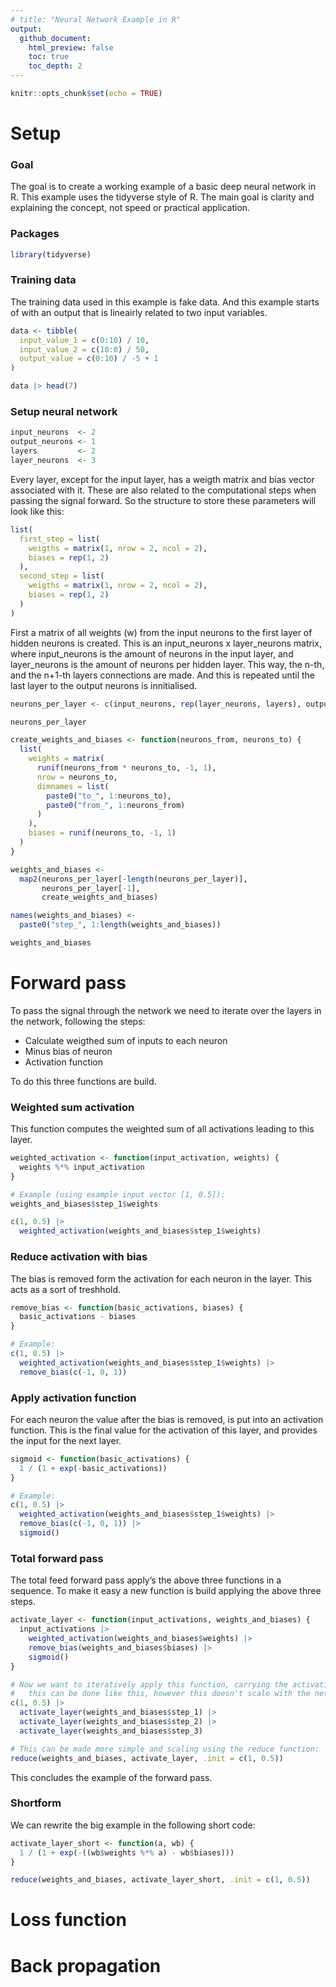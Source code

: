 ```yaml
---
# title: "Neural Network Example in R"
output: 
  github_document:
    html_preview: false
    toc: true
    toc_depth: 2
---
```


```r
knitr::opts_chunk$set(echo = TRUE)
```

# Setup

### Goal
The goal is to create a working example of a basic deep neural network in R.
This example uses the tidyverse style of R. The main goal is clarity and explaining the concept, not speed or practical application.

### Packages
```r
library(tidyverse)
```


### Training data
The training data used in this example is fake data. And this example starts of with an output that is lineairly related to two input variables.
```r
data <- tibble(
  input_value_1 = c(0:10) / 10,
  input_value_2 = c(10:0) / 50,
  output_value = c(0:10) / -5 + 1
)

data |> head(7)
```


### Setup neural network
```r
input_neurons  <- 2
output_neurons <- 1
layers         <- 2
layer_neurons  <- 3
```

Every layer, except for the input layer, has a weigth matrix and bias vector associated with it. These are also related to the computational steps when passing the signal forward. So the structure to store these parameters will look like this:

```r
list(
  first_step = list(
    weigths = matrix(1, nrow = 2, ncol = 2),
    biases = rep(1, 2)
  ),
  second_step = list(
    weigths = matrix(1, nrow = 2, ncol = 2),
    biases = rep(1, 2)
  )
)
```

First a matrix of all weights (w) from the input neurons to the first layer of hidden neurons is created. This is an input_neurons x layer_neurons matrix, where input_neurons is the amount of neurons in the input layer, and layer_neurons is the amount of neurons per hidden layer. This way, the n-th, and the n+1-th layers connections are made.
And this is repeated until the last layer to the output neurons is innitialised.

```r
neurons_per_layer <- c(input_neurons, rep(layer_neurons, layers), output_neurons)

neurons_per_layer

create_weights_and_biases <- function(neurons_from, neurons_to) {
  list(
    weights = matrix(
      runif(neurons_from * neurons_to, -1, 1),
      nrow = neurons_to,
      dimnames = list(
        paste0("to_", 1:neurons_to),
        paste0("from_", 1:neurons_from)
      )
    ),
    biases = runif(neurons_to, -1, 1)
  )
}

weights_and_biases <-
  map2(neurons_per_layer[-length(neurons_per_layer)],
       neurons_per_layer[-1],
       create_weights_and_biases)

names(weights_and_biases) <-
  paste0("step_", 1:length(weights_and_biases))

weights_and_biases

```



# Forward pass

To pass the signal through the network we need to iterate over the layers in the network, following the steps:

* Calculate weigthed sum of inputs to each neuron
* Minus bias of neuron
* Activation function

To do this three functions are build.

### Weighted sum activation
This function computes the weighted sum of all activations leading to this layer.

```r

weighted_activation <- function(input_activation, weights) {
  weights %*% input_activation
}

# Example (using example input vector [1, 0.5]):
weights_and_biases$step_1$weights

c(1, 0.5) |>
  weighted_activation(weights_and_biases$step_1$weights)

```
### Reduce activation with bias
The bias is removed form the activation for each neuron in the layer. This acts as a sort of treshhold.

```r

remove_bias <- function(basic_activations, biases) {
  basic_activations - biases
}

# Example:
c(1, 0.5) |>
  weighted_activation(weights_and_biases$step_1$weights) |>
  remove_bias(c(-1, 0, 1))

```
### Apply activation function
For each neuron the value after the bias is removed, is put into an activation function.
This is the final value for the activation of this layer, and provides the input for the next layer.

```r

sigmoid <- function(basic_activations) {
  1 / (1 + exp(-basic_activations))
}

# Example:
c(1, 0.5) |>
  weighted_activation(weights_and_biases$step_1$weights) |>
  remove_bias(c(-1, 0, 1)) |> 
  sigmoid()

```

### Total forward pass

The total feed forward pass apply's the above three functions in a sequence. To make it easy a new function is build applying the above three steps.

```r

activate_layer <- function(input_activations, weights_and_biases) {
  input_activations |>
    weighted_activation(weights_and_biases$weights) |>
    remove_bias(weights_and_biases$biases) |>
    sigmoid()
}

# Now we want to iteratively apply this function, carrying the activation forward, 
#   this can be done like this, however this doesn't scale with the network:
c(1, 0.5) |>
  activate_layer(weights_and_biases$step_1) |>
  activate_layer(weights_and_biases$step_2) |>
  activate_layer(weights_and_biases$step_3)

# This can be made more simple and scaling using the reduce function:
reduce(weights_and_biases, activate_layer, .init = c(1, 0.5))

```
This concludes the example of the forward pass.

### Shortform
We can rewrite the big example in the following short code:

```r

activate_layer_short <- function(a, wb) {
  1 / (1 + exp(-((wb$weights %*% a) - wb$biases)))
}

reduce(weights_and_biases, activate_layer_short, .init = c(1, 0.5))

```

# Loss function


# Back propagation